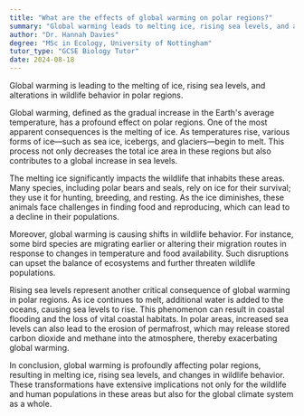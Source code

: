 ```yaml
---
title: "What are the effects of global warming on polar regions?"
summary: "Global warming leads to melting ice, rising sea levels, and altered wildlife behavior in polar regions, highlighting the urgent need for environmental action."
author: "Dr. Hannah Davies"
degree: "MSc in Ecology, University of Nottingham"
tutor_type: "GCSE Biology Tutor"
date: 2024-08-18
---
```


Global warming is leading to the melting of ice, rising sea levels, and alterations in wildlife behavior in polar regions.

Global warming, defined as the gradual increase in the Earth's average temperature, has a profound effect on polar regions. One of the most apparent consequences is the melting of ice. As temperatures rise, various forms of ice—such as sea ice, icebergs, and glaciers—begin to melt. This process not only decreases the total ice area in these regions but also contributes to a global increase in sea levels.

The melting ice significantly impacts the wildlife that inhabits these areas. Many species, including polar bears and seals, rely on ice for their survival; they use it for hunting, breeding, and resting. As the ice diminishes, these animals face challenges in finding food and reproducing, which can lead to a decline in their populations.

Moreover, global warming is causing shifts in wildlife behavior. For instance, some bird species are migrating earlier or altering their migration routes in response to changes in temperature and food availability. Such disruptions can upset the balance of ecosystems and further threaten wildlife populations.

Rising sea levels represent another critical consequence of global warming in polar regions. As ice continues to melt, additional water is added to the oceans, causing sea levels to rise. This phenomenon can result in coastal flooding and the loss of vital coastal habitats. In polar areas, increased sea levels can also lead to the erosion of permafrost, which may release stored carbon dioxide and methane into the atmosphere, thereby exacerbating global warming.

In conclusion, global warming is profoundly affecting polar regions, resulting in melting ice, rising sea levels, and changes in wildlife behavior. These transformations have extensive implications not only for the wildlife and human populations in these areas but also for the global climate system as a whole.
    